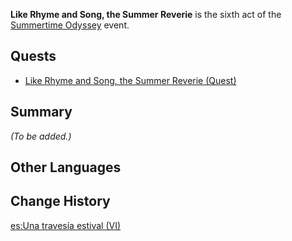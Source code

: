 {{Act Infobox
|image          = <!-- Immernachtreich Apokalypse.png -->
|type           = Story
|event_name     = Summertime Odyssey
|actNum         = VI
|actType        = None
|prev           = The Ancient Azure Stars
}}
'''Like Rhyme and Song, the Summer Reverie''' is the sixth act of the [[Summertime Odyssey]] event.

==Quests==
* [[Like Rhyme and Song, the Summer Reverie (Quest)]]

==Summary==
''(To be added.)''

==Other Languages==
{{Other Languages
|en      = Like Rhyme and Song, the Summer Reverie
|zhs     = 如诗如歌，夏之梦
|zhs_rm  = Rúshī-Rúgē, Xià zhī Mèng
|zht     = 如詩如歌，夏之夢
|zht_rm  = Rúshī-Rúgē, Xià zhī Mèng
|zh_tl   = Like Poetry Like Song, Summertime Dreams
|ja      = 夏の夢、詩歌の如し
|ja_rm   = Natsu no Yume, Shiika no Gotoshi{{Assumed}}
|ja_tl   = Summertime Dreams Like Poetry
|ko      = 시처럼 노래처럼, 여름날의 꿈
|ko_rm   = Sicheoreom Noraecheoreom, Yeoreumnal-ui Kkum
|ko_tl   = Like Poem and Song, Dream of Summer Day
|es      = El sueño de una fantasía de verano
|es_tl   = The Dream of a Summer Fantasy
|fr      = Songe d'été mélodieux
|fr_tl   = Melodious Summer Dream
|ru      = Рифма и мелодия летнего сна
|ru_tl   = Rhythm and Melody of Summer Dream
|th      = ดั่งบทกวีและเสียงดนตรี ความฝันแห่งฤดูร้อน
|th_rm   = 
|th_tl   = 
|vi      = Bài Ca Giấc Mộng Hè
|vi_tl   = 
|de      = Wie Reim und Gesang, ein Traum im Sommer
|de_tl   = Like Rhythm and Song, a Dream in Summer
|id      = Bagaikan Irama dan Lagu, Mimpi di Musim Panas
|id_tl   = Like Rhythm and Song, Dreaming in Summer
|pt      = Entre Canções, Poemas e Sonhos de Verão
|pt_tl   = Between Songs, Poems and Summer Dreams
|tr      = Şarkı ve Kafiye Gibi Yaz Rüyası
|tr_tl   = 
|it      = Come rima e canzone, la fantasia estiva
|it_tl   = 
}}

==Change History==
{{Change History|2.8}}

[[es:Una travesía estival (VI)]]